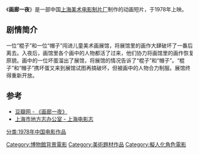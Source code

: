 {{Infobox Film
|片名          = 画廊一夜
|其他名称      = 
|图像          = 
|图像说明      = 
|导演          = [[徐景达|徐景达]]（阿达）、[[林文肖|林文肖]]
|监制          = 
|制片          = 
|编剧          = [[鲁兵|鲁兵]]、[[包蕾|包蕾]]、[[詹同|詹同]]
|剧本          = 
|故事          = 
|原著          = 
|旁白          = 
|统筹          = 
|主演          = 
|分级          = 
|副标题        = 
|主题曲        = 
|片头曲        = 
|片尾曲        = 
|配乐          = 
|摄影          = [[王世荣|王世荣]]
|剪辑          = 
|制片商        = [[上海美术电影制片厂|上海美术电影制片厂]]
|发行商        = 
|上映日期      = 1978年
|发行日期      = 
|片长          = 20分钟
|产地          = {{CHNML}}
|语言          = （无对白）
|官方网站      = 
|预算          = 
|票房          = 
|前集          = 
|续集          = 
|中国大陆片名  = 
|香港片名      = 
|澳门片名      = 
|台湾片名      = 
|新马片名      = 
|sarft_id    = <!-- 公映许可号码 -->
|amg_id      = <!-- AMG（All Media Guide）ID -->
|imdb_id     = <!-- IMDB（互联网电影数据库）ID -->
}}
《'''画廊一夜'''》是一部中国[[上海美术电影制片厂|上海美术电影制片厂]]制作的动画短片，于1978年上映。

==剧情简介==
一位“棍子”和一位“帽子”闯进儿童美术画展馆，将展馆里的画作大肆破坏了一番后离去。入夜后，画馆里各个画中的人物都活了过来，他们协力将画馆里的画作恢复原貌。画中的一位坏蛋溜出了展馆，将展馆的情况告诉了“棍子”和“帽子”。“棍子”和“帽子”携坏蛋又来到展馆试图再搞破坏，但被画中的人物合力制服。展馆终得重新开放。

==参考==
* [http://movie.douban.com/subject/3003099/ 豆瓣网 - 《画廊一夜》]{{Wayback|url=http://movie.douban.com/subject/3003099/ |date=20140808045419 }}
* [http://www.shtong.gov.cn/newsite/node2/node2245/node4509/node28337/node63976/node63978/userobject1ai55791.html 上海市地方志办公室 - 上海电影志]{{Wayback|url=http://www.shtong.gov.cn/newsite/node2/node2245/node4509/node28337/node63976/node63978/userobject1ai55791.html |date=20160427151438 }}

{{上海美术电影制片厂1970年代作品}}

[[分类:1978年中国电影作品|分类:1978年中国电影作品]]
[[Category:博物館背景電影|Category:博物館背景電影]]
[[Category:美術題材作品|Category:美術題材作品]]
[[Category:擬人化角色電影|Category:擬人化角色電影]]